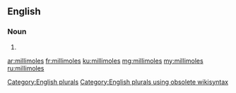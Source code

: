 ==English==

===Noun===
{{head|en}}

# {{plural of|millimole}}

[[Category:English plurals]][[Category:English plurals using obsolete wikisyntax]]

[[ar:millimoles]]
[[fr:millimoles]]
[[ku:millimoles]]
[[mg:millimoles]]
[[my:millimoles]]
[[ru:millimoles]]